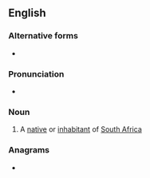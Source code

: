 {{see also|saffer}}
==English==

===Alternative forms===
* {{l|en|Saffa}}

===Pronunciation===
* {{audio|en|En-au-Saffer.ogg|Audio (AU)}}

===Noun===
{{en-noun}}

# {{lb|en|slang|someimes|offensive}} A [[native]] or [[inhabitant]] of [[South Africa]]

===Anagrams===
* {{anagrams|en|a=aeffrs|raffes}}